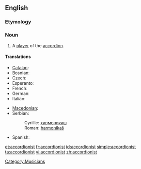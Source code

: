 ==English==

===Etymology===
{{suffix|accordion|ist}}

===Noun===
{{en-noun}}

# A [[player]] of the [[accordion]].

====Translations====
{{trans-top|player of the accordion}}
* [[Catalan]]: {{t|ca|acordionista|m|f}}
* Bosnian: {{t-|bs|harmonikaš|m}}
* Czech: {{t-|cs|harmonikář|m}}
* Esperanto: {{t|eo|akordionisto}}
* French: {{t+|fr|accordéoniste|m|f}}
* German: {{t+|de|Akkordeonspieler|m}}
* Italian: {{t|it|fisarmonicista|m|f}}
{{trans-mid}}
* [[Macedonian]]: {{t|mk|армоникаш|m|tr=armonikáš}}
* Serbian:
*: Cyrillic: [[хармоникаш#Serbian|хармоникаш]] {{m}}
*: Roman: [[harmonikaš#Serbian|harmonikaš]] {{m}}
* Spanish: {{t-|es|acordeonista|m|f}}
{{trans-bottom}}

[[Category:Musicians]]

[[et:accordionist]]
[[fr:accordionist]]
[[id:accordionist]]
[[simple:accordionist]]
[[ta:accordionist]]
[[vi:accordionist]]
[[zh:accordionist]]